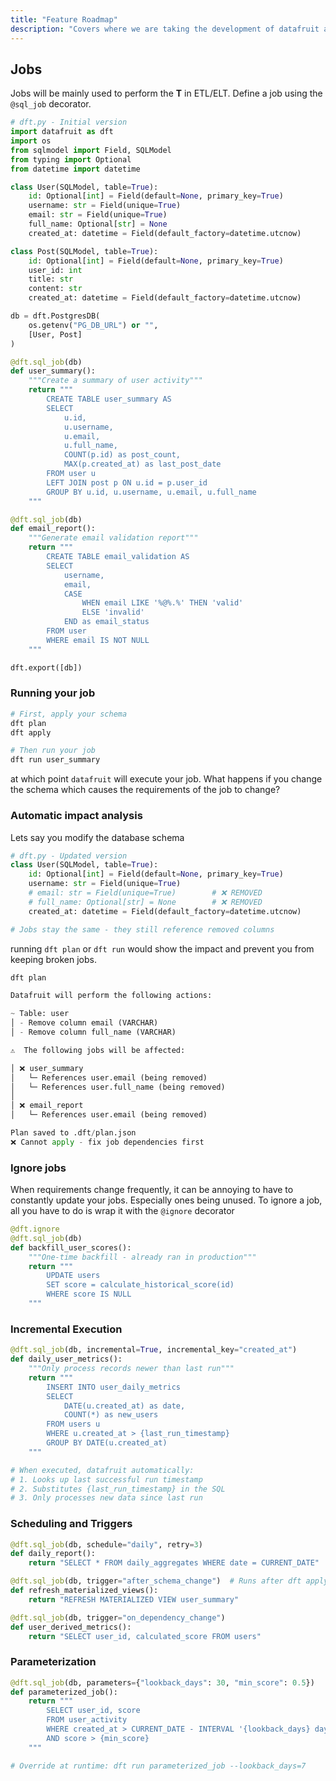 ```yaml
---
title: "Feature Roadmap"
description: "Covers where we are taking the development of datafruit and features you should be looking out for!"
---
```


## Jobs

Jobs will be mainly used to perform the **T** in ETL/ELT. Define a job using the `@sql_job` decorator.

```python
# dft.py - Initial version
import datafruit as dft
import os
from sqlmodel import Field, SQLModel
from typing import Optional
from datetime import datetime

class User(SQLModel, table=True):
    id: Optional[int] = Field(default=None, primary_key=True)
    username: str = Field(unique=True)
    email: str = Field(unique=True)
    full_name: Optional[str] = None
    created_at: datetime = Field(default_factory=datetime.utcnow)

class Post(SQLModel, table=True):
    id: Optional[int] = Field(default=None, primary_key=True)
    user_id: int
    title: str
    content: str
    created_at: datetime = Field(default_factory=datetime.utcnow)

db = dft.PostgresDB(
    os.getenv("PG_DB_URL") or "",
    [User, Post]
)

@dft.sql_job(db)
def user_summary():
    """Create a summary of user activity"""
    return """
        CREATE TABLE user_summary AS
        SELECT 
            u.id,
            u.username,
            u.email,
            u.full_name,
            COUNT(p.id) as post_count,
            MAX(p.created_at) as last_post_date
        FROM user u
        LEFT JOIN post p ON u.id = p.user_id
        GROUP BY u.id, u.username, u.email, u.full_name
    """

@dft.sql_job(db)
def email_report():
    """Generate email validation report"""
    return """
        CREATE TABLE email_validation AS
        SELECT 
            username,
            email,
            CASE 
                WHEN email LIKE '%@%.%' THEN 'valid'
                ELSE 'invalid'
            END as email_status
        FROM user
        WHERE email IS NOT NULL
    """

dft.export([db])
```

### Running your job

```bash
# First, apply your schema
dft plan
dft apply

# Then run your job
dft run user_summary
```

at which point `datafruit` will execute your job. What happens if you change the schema which causes the requirements of the job to change?

### Automatic impact analysis

Lets say you modify the database schema

```python
# dft.py - Updated version
class User(SQLModel, table=True):
    id: Optional[int] = Field(default=None, primary_key=True)
    username: str = Field(unique=True)
    # email: str = Field(unique=True)        # ❌ REMOVED
    # full_name: Optional[str] = None        # ❌ REMOVED
    created_at: datetime = Field(default_factory=datetime.utcnow)

# Jobs stay the same - they still reference removed columns
```

running `dft plan` or `dft run` would show the impact and prevent you from keeping broken jobs.

```bash
dft plan
```

```python
Datafruit will perform the following actions:

~ Table: user
│ - Remove column email (VARCHAR)
│ - Remove column full_name (VARCHAR)

⚠️  The following jobs will be affected:

│ ❌ user_summary
│   └─ References user.email (being removed)
│   └─ References user.full_name (being removed)
│
│ ❌ email_report  
│   └─ References user.email (being removed)

Plan saved to .dft/plan.json
❌ Cannot apply - fix job dependencies first
```

### Ignore jobs

When requirements change frequently, it can be annoying to have to constantly update your jobs. Especially ones being unused. To ignore a job, all you have to do is wrap it with the `@ignore` decorator

```python
@dft.ignore
@dft.sql_job(db)
def backfill_user_scores():
    """One-time backfill - already ran in production"""
    return """
        UPDATE users 
        SET score = calculate_historical_score(id)
        WHERE score IS NULL
    """
```

### Incremental Execution

```python
@dft.sql_job(db, incremental=True, incremental_key="created_at")
def daily_user_metrics():
    """Only process records newer than last run"""
    return """
        INSERT INTO user_daily_metrics
        SELECT 
            DATE(u.created_at) as date,
            COUNT(*) as new_users
        FROM users u
        WHERE u.created_at > {last_run_timestamp}
        GROUP BY DATE(u.created_at)
    """

# When executed, datafruit automatically:
# 1. Looks up last successful run timestamp
# 2. Substitutes {last_run_timestamp} in the SQL
# 3. Only processes new data since last run
```

### Scheduling and Triggers

```python
@dft.sql_job(db, schedule="daily", retry=3)
def daily_report():
    return "SELECT * FROM daily_aggregates WHERE date = CURRENT_DATE"

@dft.sql_job(db, trigger="after_schema_change")  # Runs after dft apply
def refresh_materialized_views():
    return "REFRESH MATERIALIZED VIEW user_summary"

@dft.sql_job(db, trigger="on_dependency_change")
def user_derived_metrics():
    return "SELECT user_id, calculated_score FROM users"
```

### Parameterization

```python
@dft.sql_job(db, parameters={"lookback_days": 30, "min_score": 0.5})
def parameterized_job():
    return """
        SELECT user_id, score
        FROM user_activity 
        WHERE created_at > CURRENT_DATE - INTERVAL '{lookback_days} days'
        AND score > {min_score}
    """

# Override at runtime: dft run parameterized_job --lookback_days=7
```